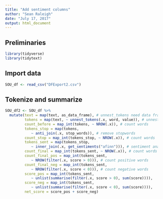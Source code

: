 ```yaml
---
title: "Add sentiment columns"
author: "Sean Raleigh"
date: "July 17, 2017"
output: html_document
---
```


## Preliminaries

```r
library(tidyverse)
library(tidytext)
```


## Import data

```r
SOU_df <- read_csv("DFExport2.csv")
```


## Tokenize and summarize

```r
SOU_df2 <- SOU_df %>%
  mutate(text = map(text, as_data_frame), # unnest_tokens need data frame
         tokens = map(text, ~ unnest_tokens(.x, word, value)), # unnest
         count_before = map_int(tokens, ~ NROW(.x)), # count words
         tokens_stop = map(tokens,
            ~ anti_join(.x, stop_words)), # remove stopwords
         count_stop = map_int(tokens_stop, ~ NROW(.x)), # count words
         tokens_sent = map(tokens_stop,
            ~ inner_join(.x, get_sentiments("afinn"))), # sentiment analysis
         count_final = map_int(tokens_sent, ~ NROW(.x)), # count words
         count_final_pos = map_int(tokens_sent, 
            ~ NROW(filter(.x, score > 0))), # count positive words
         count_final_neg = map_int(tokens_sent, 
            ~ NROW(filter(.x, score < 0))), # count negative words
         score_pos = map_int(tokens_sent,
            ~ unlist(summarise(filter(.x, score > 0), sum(score)))),
         score_neg = map_int(tokens_sent,
            ~ unlist(summarise(filter(.x, score < 0), sum(score)))),
         net_score = score_pos + score_neg)
```


